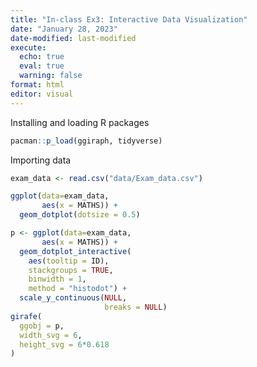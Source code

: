 ```yaml
---
title: "In-class Ex3: Interactive Data Visualization"
date: "January 28, 2023"
date-modified: last-modified
execute:
  echo: true
  eval: true
  warning: false
format: html
editor: visual
---
```


Installing and loading R packages

```r
pacman::p_load(ggiraph, tidyverse)
```

Importing data

```r
exam_data <- read.csv("data/Exam_data.csv")
```

```r
ggplot(data=exam_data,
       aes(x = MATHS)) +
  geom_dotplot(dotsize = 0.5)
```

```r
p <- ggplot(data=exam_data, 
       aes(x = MATHS)) +
  geom_dotplot_interactive(
    aes(tooltip = ID),
    stackgroups = TRUE, 
    binwidth = 1, 
    method = "histodot") +
  scale_y_continuous(NULL, 
                     breaks = NULL)
girafe(
  ggobj = p,
  width_svg = 6,
  height_svg = 6*0.618
)
```
